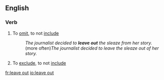 ==English==

===Verb===
{{en-verb|leaves out|leaving out|left out|left out}}

# To [[omit]], to not [[include]]
#:''The journalist decided to '''leave out''' the sleaze from her story.''
#:(more often)''The journalist decided to leave the sleaze out of her story.''
# To [[exclude]], to not [[include]]

[[fr:leave out]]
[[io:leave out]]